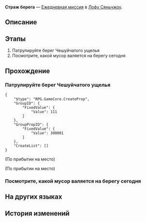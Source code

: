 {{Дополнить|Диалоги.}}
{{Миссия Инфобокс
|id              = 3020105
|Название        = 
|Изображение     = Миссия Освоения Страж берега.png
|Тип             = Ежедневная миссия
|События         = 
|Глава           = 
|Условия         = 
|Персонажи       = Паникующий незнакомец; Первопроходец; Юэюань
|СтартЛокация    = [[Лофу Сяньчжоу]] — [[Чешуйчатое ущелье]]
|Локации         = Чешуйчатое ущелье
|Предыдущая      = 
|Следующая       = 
|Награды         = Кредиты*5 000
}}
'''Страж берега''' — [[Ежедневная миссия]] в [[Лофу Сяньчжоу]].

==Описание==
{{Описание|<!--официальное описание из Перекрёстка судеб-->}}

==Этапы==
# Патрулируйте берег Чешуйчатого ущелья
# Посмотрите, какой мусор валяется на берегу сегодня

==Прохождение==
{{Дополнить}}


===Патрулируйте берег Чешуйчатого ущелья===
{{Описание миссии|локация=Чешуйчатое ущелье|После того, как Комиссия по алхимии вновь открылась, среди честных людей затесались преступники. Одних хранителей жемчуга недостаточно для патрулирования. Они пригласили храбрых добровольцев.<br />Хранительница жемчуга Юэюань надеется, что вы сможете помочь с патрулированием... Серьёзно, где вся охрана?}}
{{Диалог Начало}}
<pre>{
	"$type": "RPG.GameCore.CreateProp",
	"GroupID": {
		"FixedValue": {
			"Value": 111
		}
	},
	"GroupPropID": {
		"FixedValue": {
			"Value": 300001
		}
	},
	"CreateList": []
}</pre>
;(По прибытии на место)

;(По прибытии на место)
<!--Unknown TalkSentence: 302010601-->
<!--Unknown TalkSentence: 302010602-->
{{Диалог Конец}}

===Посмотрите, какой мусор валяется на берегу сегодня===
{{Диалог Начало}}

{{Диалог Конец}}

==На других языках==
{{На других языках
|en   = Guardian of the Shoreline
|zhs  = 海滩守护者
|zht  = 海灘守護者
|ja   = 砂浜の守護者
|ko   = 바닷가의 수호자
|es   = {{MC|ж=Guardiana|м=Guardián}} de la bahía
|fr   = Alerte à Xianzhou
|ru   = Страж берега
|th   = ผู้พิทักษ์ชายหาด
|vi   = Người Bảo Vệ Bãi Biển
|de   = Wächter des Strandes
|id   = Penjaga Pantai
|pt   = Guardião do Litoral
}}

==История изменений==
{{История изменений|2.7}}
